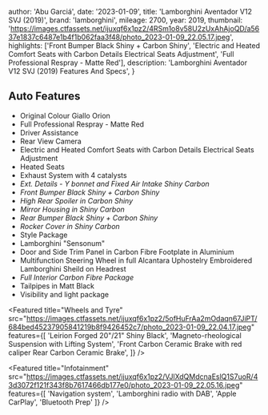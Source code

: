 
  author: 'Abu Garciá',
  date: '2023-01-09',
  title: 'Lamborghini Aventador V12 SVJ (2019)',
  brand: 'lamborghini',
  mileage: 2700,
  year: 2019,
  thumbnail: 'https://images.ctfassets.net/ijuxqf6x1pz2/4RSm1o8v58U2zUxAhAjoQD/a5637e1837c6487e1b4f1b062faa3f48/photo_2023-01-09_22.05.17.jpeg',
  highlights: ['Front Bumper Black Shiny + Carbon Shiny', 'Electric and Heated Comfort Seats with Carbon Details Electrical Seats Adjustment', 'Full Professional Respray - Matte Red'],
  description: 'Lamborghini Aventador V12 SVJ (2019) Features And Specs',
}


## Auto Features
- Original Colour Giallo Orion
- Full Professional Respray - Matte Red
- Driver Assistance
- Rear View Camera
- Electric and Heated Comfort Seats with Carbon Details Electrical Seats Adjustment
- Heated Seats
- Exhaust System with 4 catalysts
- *Ext. Details - Y bonnet and Fixed Air Intake Shiny Carbon*
- *Front Bumper Black Shiny + Carbon Shiny*
- *High Rear Spoiler in Carbon Shiny*
- *Mirror Housing in Shiny Carbon*
- *Rear Bumper Black Shiny + Carbon Shiny*
- *Rocker Cover in Shiny Carbon*
- Style Package
- Lamborghini "Sensonum"
- Door and Side Trim Panel in Carbon Fibre Footplate in Aluminium
- Multifunction Steering Wheel in full Alcantara Uphostelry Embroidered Lamborghini Sheild on Headrest 
- *Full Interior Carbon Fibre Package*
- Tailpipes in Matt Black
- Visibility and light package

<Featured
  title="Wheels and Tyre"
  src="https://images.ctfassets.net/ijuxqf6x1pz2/5ofHuFrAa2mOdaqn67JiPT/684bed45237905841219b8f9426452c7/photo_2023-01-09_22.04.17.jpeg"
  features={[
    'Leirion Forged 20"/21" Shiny Black',
    'Magneto-rheological Suspension with Lifting System',
    'Front Carbon Ceramic Brake with red caliper Rear Carbon Ceramic Brake',
  ]}
/>

<Featured
  title="Infotainment"
  src="https://images.ctfassets.net/ijuxqf6x1pz2/VJlXdQMdcnaEslQ1S7uoR/43d3072f121f343f8b7617466db177e0/photo_2023-01-09_22.05.16.jpeg"
  features={[
    'Navigation system',
    'Lamborghini radio with DAB',
    'Apple CarPlay',
    'Bluetooth Prep'
  ]}
/>

<Featured
  title="Bi-xenon Headlights"
  src="https://images.ctfassets.net/ijuxqf6x1pz2/4XjIbNidxcNUZfYhW0ntK/73c0e85d2ca0307c2a28e344f8bb567b/photo_2023-01-09_22.04.23.jpeg"
  features={[]}
/>
